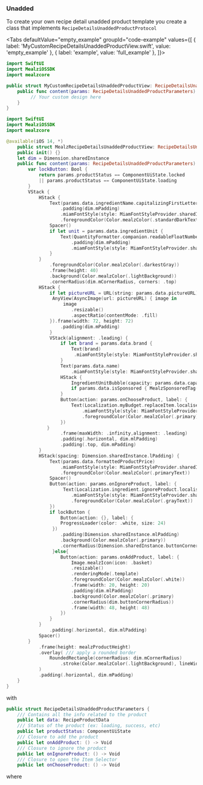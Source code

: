 
### Unadded

To create your own recipe detail unadded product template you create a class that implements `RecipeDetailsUnaddedProductProtocol`

<Tabs defaultValue="empty_example" groupId="code-example"
  values={[
      { label: 'MyCustomRecipeDetailsUnaddedProductView.swift', value: 'empty_example' },
      { label: 'example', value: 'full_example' },
  ]}>
<TabItem value="empty_example">

```swift
import SwiftUI
import MealziOSSDK
import mealzcore

public struct MyCustomRecipeDetailsUnaddedProductView: RecipeDetailsUnaddedProductProtocol {
    public func content(params: RecipeDetailsUnaddedProductParameters) -> some View {
         // Your custom design here
    }
}
```
</TabItem>
<TabItem value="full_example">

```swift
import SwiftUI
import MealziOSSDK
import mealzcore

@available(iOS 14, *)
    public struct MealzRecipeDetailsUnaddedProductView: RecipeDetailsUnaddedProductProtocol {
    public init() {}
    let dim = Dimension.sharedInstance
    public func content(params: RecipeDetailsUnaddedProductParameters) -> some View {
        var lockButton: Bool {
            return params.productStatus == ComponentUiState.locked
            || params.productStatus == ComponentUiState.loading
        }
        VStack {
            HStack {
                Text(params.data.ingredientName.capitalizingFirstLetter())
                    .padding(dim.mPadding)
                    .miamFontStyle(style: MiamFontStyleProvider.sharedInstance.bodyBigBoldStyle)
                    .foregroundColor(Color.mealzColor(.standardDarkText))
                Spacer()
                if let unit = params.data.ingredientUnit {
                    Text(QuantityFormatter.companion.readableFloatNumber(value: params.data.ingredientQuantity, unit: unit))
                        .padding(dim.mPadding)
                        .miamFontStyle(style: MiamFontStyleProvider.sharedInstance.bodyMediumStyle)
                }
            }
                .foregroundColor(Color.mealzColor(.darkestGray))
                .frame(height: 40)
                .background(Color.mealzColor(.lightBackground))
                .cornerRadius(dim.mCornerRadius, corners: .top)
            HStack {
                if let pictureURL = URL(string: params.data.pictureURL) {
                 AnyView(AsyncImage(url: pictureURL) { image in
                     image
                        .resizable()
                        .aspectRatio(contentMode: .fill)
                }).frame(width: 72, height: 72)
                    .padding(dim.mPadding)
                }
                VStack(alignment: .leading) {
                    if let brand = params.data.brand {
                        Text(brand)
                         .miamFontStyle(style: MiamFontStyleProvider.sharedInstance.bodySmallBoldStyle)
                    }
                    Text(params.data.name)
                        .miamFontStyle(style: MiamFontStyleProvider.sharedInstance.bodySmallStyle)
                    HStack {
                        IngredientUnitBubble(capacity: params.data.capacity)
                        if params.data.isSponsored { MealzSponsoredTag() }
                    }
                    Button(action: params.onChooseProduct, label: {
                        Text(Localization.myBudget.replaceItem.localised)
                            .miamFontStyle(style: MiamFontStyleProvider.sharedInstance.bodyMediumBoldStyle)
                            .foregroundColor(Color.mealzColor(.primary))
                    })
               }
                    .frame(maxWidth: .infinity,alignment: .leading)
                    .padding(.horizontal, dim.mlPadding)
                    .padding(.top, dim.mPadding)
            }
            HStack(spacing: Dimension.sharedInstance.lPadding) {
                Text(params.data.formattedProductPrice)
                    .miamFontStyle(style: MiamFontStyleProvider.sharedInstance.titleBigStyle)
                    .foregroundColor(Color.mealzColor(.primaryText))
                Spacer()
                Button(action: params.onIgnoreProduct, label: {
                     Text(Localization.ingredient.ignoreProduct.localised)
                        .miamFontStyle(style: MiamFontStyleProvider.sharedInstance.bodyMediumBoldStyle)
                        .foregroundColor(Color.mealzColor(.grayText))
                })
                if lockButton {
                    Button(action: {}, label: {
                    ProgressLoader(color: .white, size: 24)
                 })
                    .padding(Dimension.sharedInstance.mlPadding)
                    .background(Color.mealzColor(.primary))
                    .cornerRadius(Dimension.sharedInstance.buttonCornerRadius)
                 }else{
                    Button(action: params.onAddProduct, label: {
                        Image.mealzIcon(icon: .basket)
                        .resizable()
                        .renderingMode(.template)
                        .foregroundColor(Color.mealzColor(.white))
                        .frame(width: 20, height: 20)
                        .padding(dim.mlPadding)
                        .background(Color.mealzColor(.primary)
                        .cornerRadius(dim.buttonCornerRadius))
                        .frame(width: 48, height: 48)
                    })
                }
            }
                .padding(.horizontal, dim.mlPadding)
            Spacer()
        }
            .frame(height: mealzProductHeight)
            .overlay( /// apply a rounded border
                RoundedRectangle(cornerRadius: dim.mCornerRadius)
                    .stroke(Color.mealzColor(.lightBackground), lineWidth: 1)
            )
            .padding(.horizontal, dim.mPadding)
    }
}
```
</TabItem>
</Tabs>

with

```swift
public struct RecipeDetailsUnaddedProductParameters {
    /// Contains all the info related to the product
    public let data: RecipeProductData
    /// Status of the product (ex: loading, success, etc)
    public let productStatus: ComponentUiState
    /// Closure to add the product
    public let onAddProduct: () -> Void
    /// Closure to ignore the product
    public let onIgnoreProduct: () -> Void
    /// Closure to open the Item Selector
    public let onChooseProduct: () -> Void
```

where

<RecipeProductData />
